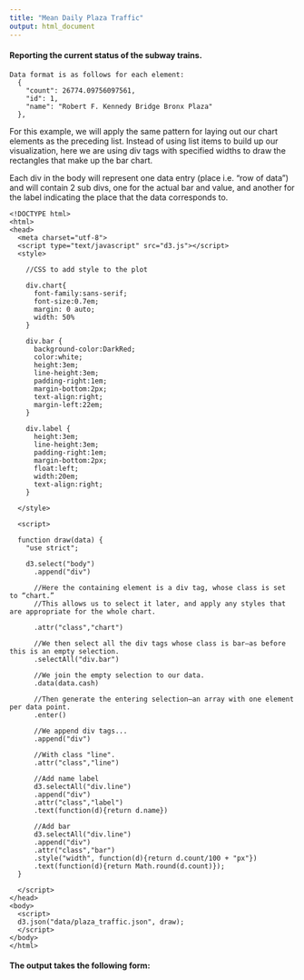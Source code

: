 ```yaml
---
title: "Mean Daily Plaza Traffic"
output: html_document
---
```


#### Reporting the current status of the subway trains.

    Data format is as follows for each element:
      {
        "count": 26774.09756097561,
        "id": 1,
        "name": "Robert F. Kennedy Bridge Bronx Plaza"
      },
  
For this example, we will apply the same pattern for laying out our chart elements as the preceding list. Instead of using list items to build up our visualization, here we are using div tags with specified widths to draw the rectangles that make up the bar chart.

Each div in the body will represent one data entry (place i.e. "row of data") and will contain 2 sub divs, one for the actual bar and value, and another for the label indicating the place that the data corresponds to.
```{}
<!DOCTYPE html>
<html>
<head>
  <meta charset="utf-8">
  <script type="text/javascript" src="d3.js"></script>
  <style>
    
    //CSS to add style to the plot
    
    div.chart{
      font-family:sans-serif;
      font-size:0.7em;
      margin: 0 auto;
      width: 50%
    }
  
    div.bar {
      background-color:DarkRed;
      color:white;
      height:3em;
      line-height:3em;
      padding-right:1em;
      margin-bottom:2px;
      text-align:right;
      margin-left:22em;
    }
  
    div.label {
      height:3em;
      line-height:3em;
      padding-right:1em;
      margin-bottom:2px;
      float:left;
      width:20em;
      text-align:right;
    }
  
  </style>

  <script>
  
  function draw(data) {
    "use strict";
    
    d3.select("body")
      .append("div")
      
      //Here the containing element is a div tag, whose class is set to “chart.” 
      //This allows us to select it later, and apply any styles that are appropriate for the whole chart.
      
      .attr("class","chart") 
        
      //We then select all the div tags whose class is bar—as before this is an empty selection.
      .selectAll("div.bar") 
      
      //We join the empty selection to our data.
      .data(data.cash)
      
      //Then generate the entering selection—an array with one element per data point.
      .enter()
      
      //We append div tags...
      .append("div") 
      
      //With class "line".
      .attr("class","line") 
      
      //Add name label
      d3.selectAll("div.line")
      .append("div")
      .attr("class","label")
      .text(function(d){return d.name})
      
      //Add bar
      d3.selectAll("div.line")
      .append("div")
      .attr("class","bar")
      .style("width", function(d){return d.count/100 + "px"})
      .text(function(d){return Math.round(d.count)});
  }
  
  </script>
</head>
<body>
  <script>
  d3.json("data/plaza_traffic.json", draw);
  </script>
</body>
</html>
```

#### The output takes the following form:
<br></br>

<style>
        div.chart{
            font-family:sans-serif;
            font-size:0.7em;
        }
        div.bar {
            background-color:DarkRed;
            color:white;
            height:3em;
            line-height:3em;
            padding-right:1em;
            margin-bottom:2px;
            text-align:right;
            margin-left:22em;
        }
        div.label {
            height:3em;
            line-height:3em;
            padding-right:1em;
            margin-bottom:2px;
            float:left;
            width:20em;
            text-align:right;
        }
        
</style>
<script>
    function draw(data) {
        "use strict";
        
        console.log(data.cash)
        
        d3.select("body")
            .append("div")
            .attr("class", "chart")
            .selectAll("div.bar")
            .data(data.cash)
            .enter()
            .append("div")
            .attr("class","line")
    
        d3.selectAll("div.line")
            .append("div")
            .attr("class","label")
            .text(function(d){return d.name})
        
        d3.selectAll("div.line")
            .append("div")
            .attr("class","bar")
            .style("width", function(d){return d.count/100 + "px"})
            .text(function(d){return Math.round(d.count)}
    }
</script>

<script>
    d3.json('data/plaza_traffic.json', draw);
</script>
